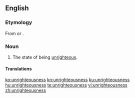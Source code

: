 ==English==

===Etymology===
From {{affix|en|un-|righteousness}} or {{affix|en|unrighteous|-ness}}.

===Noun===
{{en-noun|-}}

# The state of being [[unrighteous]].

====Translations====
{{trans-top|the state of being unrighteous}}
{{trans-mid}}
{{trans-bottom}}

[[ko:unrighteousness]]
[[kn:unrighteousness]]
[[ku:unrighteousness]]
[[hu:unrighteousness]]
[[te:unrighteousness]]
[[vi:unrighteousness]]
[[zh:unrighteousness]]
